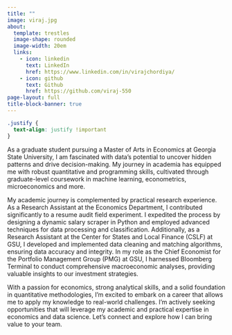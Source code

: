 ```yaml
---
title: ""
image: viraj.jpg
about:
  template: trestles
  image-shape: rounded
  image-width: 20em
  links:
    - icon: linkedin
      text: LinkedIn
      href: https://www.linkedin.com/in/virajchordiya/
    - icon: github
      text: Github
      href: https://github.com/viraj-550
page-layout: full
title-block-banner: true
---
```



```css
.justify {
  text-align: justify !important
}
```

::: justify

As a graduate student pursuing a Master of Arts in Economics at Georgia State University, I am fascinated with data's potential to uncover hidden patterns and drive decision-making. My journey in academia has equipped me with robust quantitative and programming skills, cultivated through graduate-level coursework in machine learning, econometrics, microeconomics and more. 

My academic journey is complemented by practical research experience. As a Research Assistant at the Economics Department, I contributed significantly to a resume audit field experiment. I expedited the process by designing a dynamic salary scraper in Python and employed advanced techniques for data processing and classification. Additionally, as a Research Assistant at the Center for States and Local Finance (CSLF) at GSU, I developed and implemented data cleaning and matching algorithms, ensuring data accuracy and integrity. In my role as the Chief Economist for the Portfolio Management Group (PMG) at GSU, I harnessed Bloomberg Terminal to conduct comprehensive macroeconomic analyses, providing valuable insights to our investment strategies. 

With a passion for economics, strong analytical skills, and a solid foundation in quantitative methodologies, I'm excited to embark on a career that allows me to apply my knowledge to real-world challenges. I'm actively seeking opportunities that will leverage my academic and practical expertise in economics and data science. Let's connect and explore how I can bring value to your team.

:::
